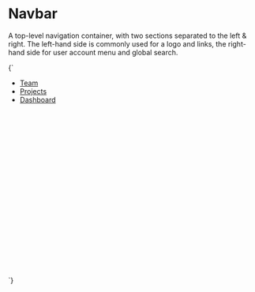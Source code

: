
<Meta title="Organisms/Navbar" />

# Navbar

A top-level navigation container, with two sections separated to the left & right. The left-hand side is commonly used for a logo and links, the right-hand side for user account menu and global search.

<Canvas>
  <Story name="Navbar">
    {`
      <div style="min-height:25rem;">
        <div class="u-relative">
          <ul class="u-flex u-flex--col a-list-reset c-navbar u-padding-s u-bg--gray-80" id="navbar-1">
            <li class="u-margin-s--bottom">
              <a href="/" class="a-button a-button--nav-large" aria-current="page">Team</a>
            </li>
            <li class="u-margin-s--bottom">
              <a href="/" class="a-button a-button--nav-large">Projects</a>
            </li>
            <li class="u-margin-s--bottom">
              <a href="/" class="a-button a-button--nav-large">Dashboard</a>
            </li>
          </ul>
        </div>
      </div>
    `}
  </Story>
</Canvas>
